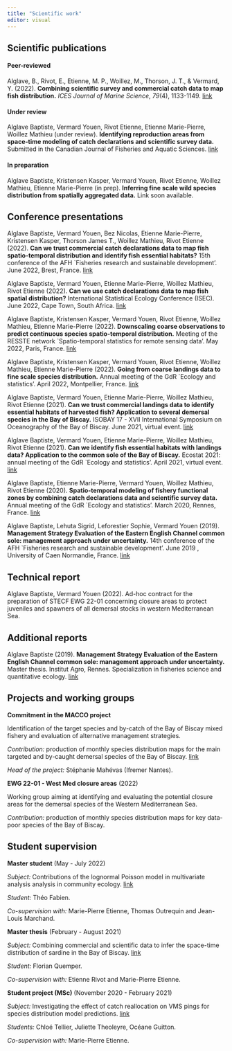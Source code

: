 ```yaml
---
title: "Scientific work"
editor: visual
---
```


## Scientific publications

#### Peer-reviewed

Alglave, B., Rivot, E., Etienne, M. P., Woillez, M., Thorson, J. T., & Vermard, Y. (2022). **Combining scientific survey and commercial catch data to map fish distribution.** *ICES Journal of Marine Science*, *79*(4), 1133-1149. <a href=https://www.researchgate.net/publication/359083638_Combining_scientific_survey_and_commercial_catch_data_to_map_fish_distribution>link</a>

#### Under review

Alglave Baptiste, Vermard Youen, Rivot Etienne, Etienne Marie-Pierre, Woillez Mathieu (under review). **Identifying reproduction areas from space-time modeling of catch declarations and scientific survey data.** Submitted in the Canadian Journal of Fisheries and Aquatic Sciences. <a href=https://hal.archives-ouvertes.fr/hal-03674691/>link</a>

#### In preparation

Alglave Baptiste, Kristensen Kasper, Vermard Youen, Rivot Etienne, Woillez Mathieu, Etienne Marie-Pierre (in prep). **Inferring fine scale wild species distribution from spatially aggregated data.** Link soon available.

## Conference presentations

Alglave Baptiste, Vermard Youen, Bez Nicolas, Etienne Marie-Pierre, Kristensen Kasper, Thorson James T., Woillez Mathieu, Rivot Etienne (2022). **Can we trust commercial catch declarations data to map fish spatio-temporal distribution and identify fish essential habitats?** 15th conference of the AFH \`Fisheries research and sustainable development'. June 2022, Brest, France. <a href=ressource/pdf/afh_2022_alglave.pdf>link</a>

Alglave Baptiste, Vermard Youen, Etienne Marie-Pierre, Woillez Mathieu, Rivot Etienne (2022). **Can we use catch declarations data to map fish spatial distribution?** International Statistical Ecology Conference (ISEC). June 2022, Cape Town, South Africa. <a href=ressource/pdf/isec_2022_alglave.pdf>link</a>

Alglave Baptiste, Kristensen Kasper, Vermard Youen, Rivot Etienne, Woillez Mathieu, Etienne Marie-Pierre (2022). **Downscaling coarse observations to predict continuous species spatio-temporal distribution.** Meeting of the RESSTE network \`Spatio-temporal statistics for remote sensing data'. May 2022, Paris, France. <a href=ressource/pdf/resste_2022_alglave.pdf>link</a>

Alglave Baptiste, Kristensen Kasper, Vermard Youen, Rivot Etienne, Woillez Mathieu, Etienne Marie-Pierre (2022). **Going from coarse landings data to fine scale species distribution.** Annual meeting of the GdR \`Ecology and statistics'. April 2022, Montpellier, France. <a href=ressource/pdf/gdrecostat_2022_alglave.pdf>link</a>

Alglave Baptiste, Vermard Youen, Etienne Marie-Pierre, Woillez Mathieu, Rivot Etienne (2021). **Can we trust commercial landings data to identify essential habitats of harvested fish? Application to several demersal species in the Bay of Biscay.** ISOBAY 17 - XVII International Symposium on Oceanography of the Bay of Biscay. June 2021, virtual event. <a href=ressource/pdf/isobay_2021_alglave.pdf>link</a>

Alglave Baptiste, Vermard Youen, Etienne Marie-Pierre, Woillez Mathieu, Rivot Etienne (2021). **Can we identify fish essential habitats with landings data? Application to the common sole of the Bay of Biscay.** Ecostat 2021: annual meeting of the GdR \`Ecology and statistics'. April 2021, virtual event. <a href=ressource/pdf/gdrecostat_2021_alglave.pdf>link</a>

Alglave Baptiste, Etienne Marie-Pierre, Vermard Youen, Woillez Mathieu, Rivot Etienne (2020). **Spatio-temporal modeling of fishery functional zones by combining catch declarations data and scientific survey data.** Annual meeting of the GdR \`Ecology and statistics'. March 2020, Rennes, France. <a href=ressource/pdf/gdrecostat_2020_alglave.pdf>link</a>

Alglave Baptiste, Lehuta Sigrid, Leforestier Sophie, Vermard Youen (2019). **Management Strategy Evaluation of the Eastern English Channel common sole: management approach under uncertainty.** 14th conference of the AFH \`Fisheries research and sustainable development'. June 2019 , University of Caen Normandie, France. <a href=ressource/pdf/afh_2020_alglave.pdf>link</a>

## Technical report

Alglave Baptiste, Vermard Youen (2022). Ad-hoc contract for the preparation of STECF EWG 22-01 concerning closure areas to protect juveniles and spawners of all demersal stocks in western Mediterranean Sea.

## Additional reports

Alglave Baptiste (2019). **Management Strategy Evaluation of the Eastern English Channel common sole: management approach under uncertainty.** Master thesis. Institut Agro, Rennes. Specialization in fisheries science and quantitative ecology. <a href=https://archimer.ifremer.fr/doc/00756/86773/>link</a>

## Projects and working groups

**Commitment in the MACCO project**

Identification of the target species and by-catch of the Bay of Biscay mixed fishery and evaluation of alternative management strategies.

*Contribution:* production of monthly species distribution maps for the main targeted and by-caught demersal species of the Bay of Biscay. <a href=https://www.macco.fr/>link</a>

*Head of the project:* Stéphanie Mahévas (Ifremer Nantes).

**EWG 22-01 - West Med closure areas** (2022)

Working group aiming at identifying and evaluating the potential closure areas for the demersal species of the Western Mediterranean Sea.

*Contribution:* production of monthly species distribution maps for key data-poor species of the Bay of Biscay.

## Student supervision

**Master student** \hfill (May - July 2022)

*Subject:* Contributions of the lognormal Poisson model in multivariate analysis analysis in community ecology. <a href=ressource/pdf/stage_M1_2022_fabien.pdf>link</a>

*Student:* Théo Fabien.

*Co-supervision with:* Marie-Pierre Etienne, Thomas Outrequin and Jean-Louis Marchand.

**Master thesis** \hfill (February - August 2021)

*Subject:* Combining commercial and scientific data to infer the space-time distribution of sardine in the Bay of Biscay. <a href=https://archimer.ifremer.fr/doc/00756/86774/>link</a>

*Student:* Florian Quemper.

*Co-supervision with:* Etienne Rivot and Marie-Pierre Etienne.

**Student project (MSc)** \hfill (November 2020 - February 2021)

*Subject:* Investigating the effect of catch reallocation on VMS pings for species distribution model predictions. <a href=ressource/pdf/projet_stat_2022_gtt.pdf>link</a>

*Students:* Chloé Tellier, Juliette Theoleyre, Océane Guitton.

*Co-supervision with:* Marie-Pierre Etienne.
